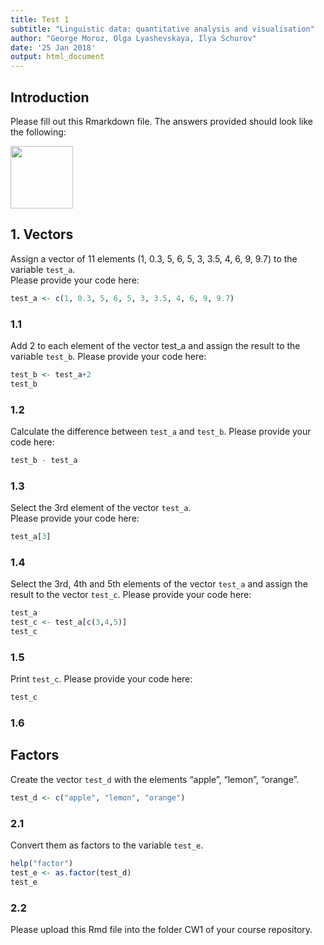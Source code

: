 ---
title: Test 1
subtitle: "Linguistic data: quantitative analysis and visualisation"
author: "George Moroz, Olga Lyashevskaya, Ilya Schurov"
date: '25 Jan 2018'
output: html_document
---

## Introduction
Please fill out this Rmarkdown file. The answers provided should look like the following:  

<img src="https://agricolamz.github.io/2018-MAG_R_course/img/Test1_example.png" width=100>

## 1. Vectors
Assign a vector of 11 elements (1, 0.3, 5, 6, 5, 3, 3.5, 4, 6, 9, 9.7) to the variable `test_a`.  
Please provide your code here:  
```{r}
test_a <- c(1, 0.3, 5, 6, 5, 3, 3.5, 4, 6, 9, 9.7)
```

### 1.1  

Add 2 to each element of the vector test_a and assign the result to the variable `test_b`. Please provide your code here:  
```{r}
test_b <- test_a+2
test_b
```

### 1.2   

Calculate the difference between `test_a` and `test_b`. Please provide your code here:  
```{r}
test_b - test_a
```


### 1.3  

Select the 3rd element of the vector `test_a`.  
Please provide your code here:  
```{r}
test_a[3]
```


### 1.4  

Select the 3rd, 4th and 5th elements of the vector `test_a` and assign the result to the vector `test_c`.
Please provide your code here:
```{r}
test_a
test_c <- test_a[c(3,4,5)]
test_c
```


### 1.5  

Print `test_c`.
Please provide your code here:  
```{r}
test_c
```


### 1.6   

## Factors

Create the vector `test_d` with the elements "apple", "lemon", "orange".
```{r}
test_d <- c("apple", "lemon", "orange")
```

### 2.1   

Convert them as factors to the variable `test_e`.  
```{r}
help("factor")
test_e <- as.factor(test_d)
test_e
```


### 2.2   

Please upload this Rmd file into the folder CW1 of your course repository.


